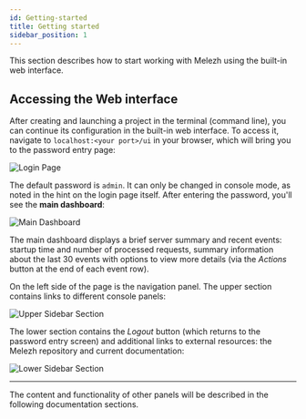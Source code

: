 ```yaml
---
id: Getting-started
title: Getting started
sidebar_position: 1
---
```


This section describes how to start working with Melezh using the built-in web interface.

## Accessing the Web interface

After creating and launching a project in the terminal (command line), you can continue its configuration in the built-in web interface. To access it, navigate to `localhost:<your port>/ui` in your browser, which will bring you to the password entry page:

![Login Page](../../../../static/img/Docs/Melezh/en/6.png)

The default password is `admin`. It can only be changed in console mode, as noted in the hint on the login page itself. After entering the password, you'll see the **main dashboard**:

![Main Dashboard](../../../../static/img/Docs/Melezh/en/7.png)

The main dashboard displays a brief server summary and recent events: startup time and number of processed requests, summary information about the last 30 events with options to view more details (via the *Actions* button at the end of each event row).

On the left side of the page is the navigation panel. The upper section contains links to different console panels:

![Upper Sidebar Section](../../../../static/img/Docs/Melezh/en/8.png)

The lower section contains the *Logout* button (which returns to the password entry screen) and additional links to external resources: the Melezh repository and current documentation:

![Lower Sidebar Section](../../../../static/img/Docs/Melezh/en/9.png)

<hr/>

The content and functionality of other panels will be described in the following documentation sections.